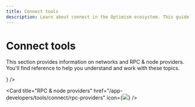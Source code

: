 ```yaml
---
title: Connect tools
description: Learn about connect in the Optimism ecosystem. This guide provides detailed information and resources about connect.
---
```



# Connect tools

This section provides information on networks and RPC & node providers. You'll find reference to help you understand and work with these topics.

<CardGroup>
  <Card title="Networks & RPC endpoints" href="/app-developers/tools/connect/networks" icon={<img src="/img/icons/shapes.svg" />} />

  <Card title="RPC & node providers" href="/app-developers/tools/connect/rpc-providers" icon={<img src="/img/icons/shapes.svg" />} />
</CardGroup>

